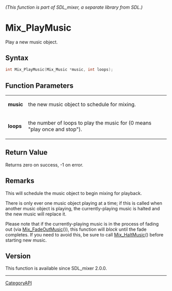 ====== (This function is part of SDL_mixer, a separate library from SDL.) ======
= Mix_PlayMusic =

Play a new music object.

== Syntax ==

<syntaxhighlight lang='c'>
int Mix_PlayMusic(Mix_Music *music, int loops);
</syntaxhighlight>

== Function Parameters ==

{|
|'''music'''
|the new music object to schedule for mixing.
|-
|'''loops'''
|the number of loops to play the music for (0 means "play once and stop").
|}

== Return Value ==

Returns zero on success, -1 on error.

== Remarks ==

This will schedule the music object to begin mixing for playback.

There is only ever one music object playing at a time; if this is called
when another music object is playing, the currently-playing music is halted
and the new music will replace it.

Please note that if the currently-playing music is in the process of fading
out (via [[Mix_FadeOutMusic]]()), this function will ''block'' until the
fade completes. If you need to avoid this, be sure to call
[[Mix_HaltMusic]]() before starting new music.

== Version ==

This function is available since SDL_mixer 2.0.0.

----
[[CategoryAPI]]


